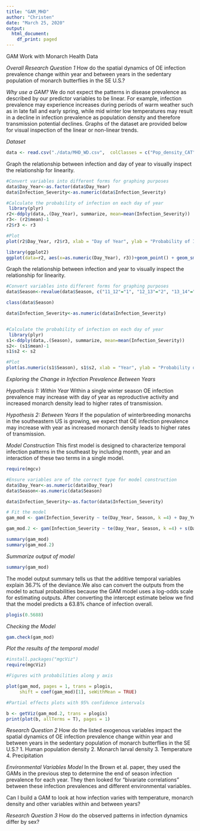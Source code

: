 ```yaml
---
title: "GAM_MHD"
author: "Christen"
date: "March 25, 2020"
output:
  html_document:
    df_print: paged
---
```


GAM Work with Monarch Health Data



*Overall Research Question 1*
How do the spatial dynamics of OE infection prevalence change within year and between years in the sedentary population of monarch butterflies in the SE U.S.?


*Why use a GAM?*
We do not expect the patterns in disease prevalence as described by our predictor variables to be linear. For example, infection prevalence may experience increases during periods of warm weather such as in late fall and early spring, while mid winter low temperatures may result in a decline in infection prevalence as population density and therefore transmission potential declines. Graphs of the dataset are provided below for visual inspection of the linear or non-linear trends.  

*Dataset*
```r
data <- read.csv("./data/MHD_WD.csv",  colClasses = c("Pop_density_CAT" = "factor", "Hardiness2" = "factor", "Infection_Severity" = "factor", "Month"= "factor", "Year"= "factor"))
```


Graph the relationship between infection and day of year to visually inspect the relationship for linearity. 
```r
#Convert variables into different forms for graphing purposes
data$Day_Year<-as.factor(data$Day_Year)
data$Infection_Severity<-as.numeric(data$Infection_Severity)

#Calculate the probability of infection on each day of year 
 library(plyr)
r2<-ddply(data,.(Day_Year), summarize, mean=mean(Infection_Severity))
r3<- (r2$mean)-1
r2$r3 <- r3

#Plot 
plot(r2$Day_Year, r2$r3, xlab = "Day of Year", ylab = "Probability of Infection")

library(ggplot2)
ggplot(data=r2, aes(x=as.numeric(Day_Year), r3))+geom_point() + geom_smooth()

```

Graph the relationship between infection and year to visually inspect the relationship for linearity. 

```r
#Convert variables into different forms for graphing purposes
data$Season<-revalue(data$Season, c("11_12"="1", "12_13"="2", "13_14"="3", "14_15"="4", "15_16"="5", "16_17"="6", "17_18"="7"))

class(data$Season)

data$Infection_Severity<-as.numeric(data$Infection_Severity)


#Calculate the probability of infection on each day of year 
 library(plyr)
s1<-ddply(data,.(Season), summarize, mean=mean(Infection_Severity))
s2<- (s1$mean)-1
s1$s2 <- s2

#Plot 
plot(as.numeric(s1$Season), s1$s2, xlab = "Year", ylab = "Probability of Infection", type='o')

```


*Exploring the Change in Infection Prevalence Between Years*
  
  *Hypothesis 1: Within Year*
 Within a single winter season OE infection prevalence may increase with day of year as reproductive activity and increased monarch density lead to higher rates of transmission. 
 
  
  *Hypothesis 2: Between Years*
  If the population of winterbreeding monarchs in the southeastern US is growing, we expect that OE infection prevalence may increase with year as increased monarch density leads to higher rates of transmission.



*Model Construction*
This first model is designed to characterize temporal infection patterns in the southeast by including month, year and an interaction of these two terms in a single model. 

```r
require(mgcv)

#Ensure variables are of the correct type for model construction 
data$Day_Year<-as.numeric(data$Day_Year)
data$Season<-as.numeric(data$Season)

data$Infection_Severity<-as.factor(data$Infection_Severity)

# Fit the model
gam_mod <- gam(Infection_Severity ~ te(Day_Year, Season, k =4) + Day_Year + Season + s(Volunteer.x, bs="re"), family = binomial, method = "REML", data = data)

gam_mod.2 <- gam(Infection_Severity ~ te(Day_Year, Season, k =4) + s(Day_Year) + s(Season,k=4) + s(Volunteer.x, bs="re"), family = binomial, method = "REML", data = data)

summary(gam_mod)
summary(gam_mod.2)

```

*Summarize output of model*

```r
summary(gam_mod)                 

```


The model output summary tells us that the additive temporal variables explain 36.7% of the deviance.We also can convert the outputs from the model to actual probabilities because the GAM model uses a log-odds scale for estimating outputs. After converting the intercept estimate below we find that the model predicts a 63.8% chance of infection overall. 

```r
plogis(0.5688)
```


*Checking the Model*
```r
gam.check(gam_mod)
```


                 

*Plot the results of the temporal model* 

```r
#install.packages("mgcViz")
require(mgcViz)

#Figures with probabilities along y axis 

plot(gam_mod, pages = 1, trans = plogis,
     shift = coef(gam_mod)[1], seWithMean = TRUE)

#Partial effects plots with 95% confidence intervals

b <- getViz(gam_mod.2, trans = plogis)
print(plot(b, allTerms = T), pages = 1)
```

*Research Question 2*
How do the listed exogenous variables impact the spatial dynamics of OE infection prevalence change within year and between years in the sedentary population of monarch butterflies in the SE U.S.?
  1. Human population density 
  2. Monarch larval density 
  3. Temperature 
  4. Precipitation
  

*Environmental Variables Model* 
In the Brown et al. paper, they used the GAMs in the previous step to determine the end of season infection prevalence for each year. They then looked for "bivariate correlations" between these infection prevalences and different environmental variables. 

Can I build a GAM to look at how infection varies with temperature, monarch density and other variables within and between years?


*Research Question 3*
How do the observed patterns in infection dynamics differ by sex?
